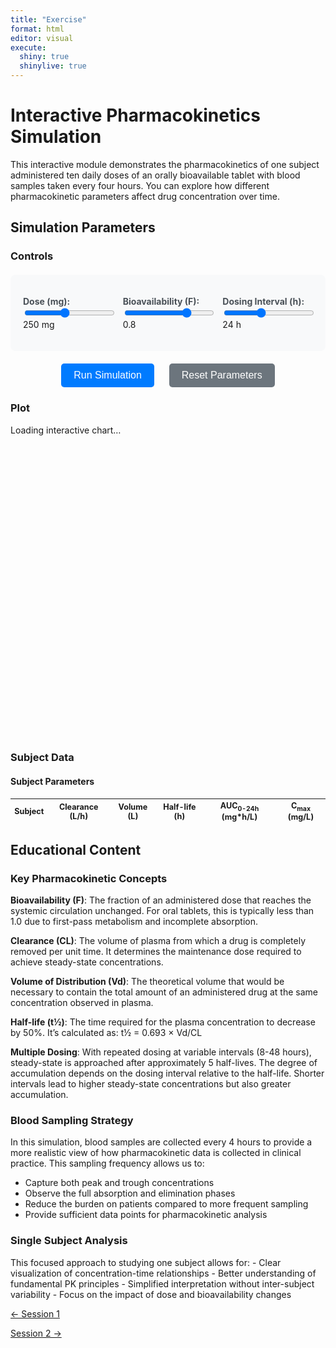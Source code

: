 ```yaml
---
title: "Exercise"
format: html
editor: visual
execute:
  shiny: true
  shinylive: true
---
```


# Interactive Pharmacokinetics Simulation

This interactive module demonstrates the pharmacokinetics of one subject administered ten daily doses of an orally bioavailable tablet with blood samples taken every four hours. You can explore how different pharmacokinetic parameters affect drug concentration over time.

## Simulation Parameters

::: {.panel-tabset}

### Controls

::: {.pk-controls}
::: {.control-group}
<label for="dose-slider">Dose (mg):</label>
<input type="range" id="dose-slider" min="50" max="500" value="250" step="25">
<span id="dose-value">250</span> mg
:::

::: {.control-group}
<label for="bioavailability-slider">Bioavailability (F):</label>
<input type="range" id="bioavailability-slider" min="0.3" max="1.0" value="0.8" step="0.05">
<span id="bioavailability-value">0.8</span>
:::

::: {.control-group}
<label for="interval-slider">Dosing Interval (h):</label>
<input type="range" id="interval-slider" min="8" max="48" value="24" step="4">
<span id="interval-value">24</span> h
:::
:::

::: {.simulation-buttons}
<button id="simulate-btn" onclick="runSimulation()">Run Simulation</button>
<button id="reset-btn" onclick="resetSimulation()">Reset Parameters</button>
:::

### Plot

::: {#concentration-plot style="width: 100%; height: 500px;"}
<div id="chart-fallback">
  <p>Loading interactive chart...</p>
  <canvas id="pk-chart" width="800" height="400"></canvas>
</div>
:::

### Subject Data

::: {#subject-table}
#### Subject Parameters

<table id="pk-table" class="table table-striped">
<thead>
<tr>
<th>Subject</th>
<th>Clearance (L/h)</th>
<th>Volume (L)</th>
<th>Half-life (h)</th>
<th>AUC<sub>0-24h</sub> (mg*h/L)</th>
<th>C<sub>max</sub> (mg/L)</th>
</tr>
</thead>
<tbody id="pk-table-body">
</tbody>
</table>
:::

:::

## Educational Content

### Key Pharmacokinetic Concepts

**Bioavailability (F)**: The fraction of an administered dose that reaches the systemic circulation unchanged. For oral tablets, this is typically less than 1.0 due to first-pass metabolism and incomplete absorption.

**Clearance (CL)**: The volume of plasma from which a drug is completely removed per unit time. It determines the maintenance dose required to achieve steady-state concentrations.

**Volume of Distribution (Vd)**: The theoretical volume that would be necessary to contain the total amount of an administered drug at the same concentration observed in plasma.

**Half-life (t½)**: The time required for the plasma concentration to decrease by 50%. It's calculated as: t½ = 0.693 × Vd/CL

**Multiple Dosing**: With repeated dosing at variable intervals (8-48 hours), steady-state is approached after approximately 5 half-lives. The degree of accumulation depends on the dosing interval relative to the half-life. Shorter intervals lead to higher steady-state concentrations but also greater accumulation.

### Blood Sampling Strategy

In this simulation, blood samples are collected every 4 hours to provide a more realistic view of how pharmacokinetic data is collected in clinical practice. This sampling frequency allows us to:

- Capture both peak and trough concentrations
- Observe the full absorption and elimination phases
- Reduce the burden on patients compared to more frequent sampling
- Provide sufficient data points for pharmacokinetic analysis

### Single Subject Analysis

This focused approach to studying one subject allows for:
- Clear visualization of concentration-time relationships
- Better understanding of fundamental PK principles
- Simplified interpretation without inter-subject variability
- Focus on the impact of dose and bioavailability changes

<style>
.pk-controls {
  display: grid;
  grid-template-columns: 1fr 1fr 1fr;
  gap: 15px;
  margin: 20px 0;
  padding: 20px;
  background-color: #f8f9fa;
  border-radius: 8px;
}

.control-group {
  display: flex;
  flex-direction: column;
  gap: 5px;
}

.control-group label {
  font-weight: bold;
  color: #495057;
}

.control-group input[type="range"] {
  width: 100%;
}

.simulation-buttons {
  text-align: center;
  margin: 20px 0;
}

.simulation-buttons button {
  margin: 0 10px;
  padding: 10px 20px;
  background-color: #007bff;
  color: white;
  border: none;
  border-radius: 5px;
  cursor: pointer;
  font-size: 16px;
}

.simulation-buttons button:hover {
  background-color: #0056b3;
}

#reset-btn {
  background-color: #6c757d;
}

#reset-btn:hover {
  background-color: #545b62;
}

.table {
  font-size: 0.9em;
}

@media (max-width: 768px) {
  .pk-controls {
    grid-template-columns: 1fr;
  }
}
</style>

<script>
// Global variables
let subjects = [];
let timePoints = [];
let canvas = null;
let ctx = null;

// PK Model parameters
const baseParams = {
  clearance: 5.0,      // L/h
  volume: 50.0,        // L
  ka: 1.2,             // absorption rate constant (1/h)
  dose: 250,           // mg
  bioavailability: 0.8,
  interval: 24,        // dosing interval (h)
  numDoses: 10
};

// Initialize the simulation
function initializeSimulation() {
  // Generate time points (0 to 240 hours, every 4 hours)
  timePoints = [];
  for (let t = 0; t <= 240; t += 4) {
    timePoints.push(t);
  }
  
  // Initialize canvas
  canvas = document.getElementById('pk-chart');
  if (canvas) {
    ctx = canvas.getContext('2d');
    canvas.width = 800;
    canvas.height = 400;
  }
  
  // Run initial simulation
  runSimulation();
}

// Generate subjects with variability
function generateSubjects() {
  const dose = parseFloat(document.getElementById('dose-slider')?.value || 250);
  const bioavailability = parseFloat(document.getElementById('bioavailability-slider')?.value || 0.8);
  const interval = parseFloat(document.getElementById('interval-slider')?.value || 24);
  
  subjects = [];
  
  // Generate single subject with base parameters (no variability since we have only one subject)
  const clearance = baseParams.clearance;
  const volume = baseParams.volume;
  const halfLife = 0.693 * volume / clearance;
  
  subjects.push({
    id: 1,
    clearance: clearance,
    volume: volume,
    halfLife: halfLife,
    dose: dose,
    bioavailability: bioavailability,
    interval: interval,
    concentrations: [],
    auc: 0,
    cmax: 0
  });
}

// Box-Muller transformation for normal random numbers
function randomNormal() {
  let u = 0, v = 0;
  while(u === 0) u = Math.random();
  while(v === 0) v = Math.random();
  return Math.sqrt(-2.0 * Math.log(u)) * Math.cos(2.0 * Math.PI * v);
}

// One-compartment PK model with first-order absorption and multiple dosing
function calculateConcentration(subject, time) {
  const { clearance, volume, dose, bioavailability, interval } = subject;
  const ke = clearance / volume;  // elimination rate constant
  const ka = baseParams.ka;
  const tau = interval;
  
  let concentration = 0;
  
  // Calculate contribution from each dose
  for (let n = 0; n < baseParams.numDoses; n++) {
    const doseTime = n * tau;
    if (time >= doseTime) {
      const timeSinceDose = time - doseTime;
      // One-compartment model with first-order absorption
      const conc = (dose * bioavailability * ka / volume) * 
                   (Math.exp(-ke * timeSinceDose) - Math.exp(-ka * timeSinceDose)) / 
                   (ka - ke);
      concentration += conc;
    }
  }
  
  return Math.max(0, concentration);
}

// Run the simulation
function runSimulation() {
  generateSubjects();
  
  // Calculate concentrations for each subject
  subjects.forEach(subject => {
    subject.concentrations = timePoints.map(time => calculateConcentration(subject, time));
    
    // Calculate AUC for first 24 hours (steady-state)
    const startIdx = timePoints.findIndex(t => t >= 216); // Day 9 start
    const endIdx = timePoints.findIndex(t => t >= 240);   // Day 10 end
    if (startIdx !== -1 && endIdx !== -1) {
      subject.auc = trapezoidalRule(
        timePoints.slice(startIdx, endIdx), 
        subject.concentrations.slice(startIdx, endIdx)
      );
    }
    
    // Find Cmax in steady-state period
    if (startIdx !== -1 && endIdx !== -1) {
      subject.cmax = Math.max(...subject.concentrations.slice(startIdx, endIdx));
    }
  });
  
  // Update chart and table
  drawChart();
  updateTable();
}

// Trapezoidal rule for AUC calculation
function trapezoidalRule(timeArray, concArray) {
  let auc = 0;
  for (let i = 1; i < timeArray.length; i++) {
    const dt = timeArray[i] - timeArray[i-1];
    const avgConc = (concArray[i] + concArray[i-1]) / 2;
    auc += dt * avgConc;
  }
  return auc;
}

// Simple canvas-based chart drawing
function drawChart() {
  if (!ctx || !canvas) return;
  
  // Clear canvas
  ctx.clearRect(0, 0, canvas.width, canvas.height);
  
  // Chart dimensions
  const margin = { top: 40, right: 40, bottom: 60, left: 80 };
  const width = canvas.width - margin.left - margin.right;
  const height = canvas.height - margin.top - margin.bottom;
  
  // Find scales
  const maxTime = Math.max(...timePoints);
  const maxConc = Math.max(...subjects.flatMap(s => s.concentrations));
  
  // Draw background
  ctx.fillStyle = '#f8f9fa';
  ctx.fillRect(margin.left, margin.top, width, height);
  
  // Draw grid lines
  ctx.strokeStyle = '#e9ecef';
  ctx.lineWidth = 1;
  for (let i = 0; i <= 10; i++) {
    const x = margin.left + (i / 10) * width;
    const y = margin.top + (i / 10) * height;
    
    // Vertical lines
    ctx.beginPath();
    ctx.moveTo(x, margin.top);
    ctx.lineTo(x, margin.top + height);
    ctx.stroke();
    
    // Horizontal lines
    ctx.beginPath();
    ctx.moveTo(margin.left, y);
    ctx.lineTo(margin.left + width, y);
    ctx.stroke();
  }
  
  // Draw axes
  ctx.strokeStyle = '#000';
  ctx.lineWidth = 2;
  ctx.beginPath();
  ctx.moveTo(margin.left, margin.top);
  ctx.lineTo(margin.left, margin.top + height);
  ctx.lineTo(margin.left + width, margin.top + height);
  ctx.stroke();
  
  // Draw concentration profile for single subject
  const singleSubjectColor = '#007bff'; // Blue color for single subject
  
  subjects.forEach((subject, subjectIndex) => {
    ctx.strokeStyle = singleSubjectColor;
    ctx.lineWidth = 3; // Thicker line for better visibility
    ctx.beginPath();
    
    let firstPoint = true;
    for (let i = 0; i < timePoints.length; i++) {
      const x = margin.left + (timePoints[i] / maxTime) * width;
      const y = margin.top + height - (subject.concentrations[i] / maxConc) * height;
      
      if (firstPoint) {
        ctx.moveTo(x, y);
        firstPoint = false;
      } else {
        ctx.lineTo(x, y);
      }
    }
    ctx.stroke();
    
    // Draw data points to show 4-hour sampling
    ctx.fillStyle = singleSubjectColor;
    for (let i = 0; i < timePoints.length; i++) {
      const x = margin.left + (timePoints[i] / maxTime) * width;
      const y = margin.top + height - (subject.concentrations[i] / maxConc) * height;
      
      ctx.beginPath();
      ctx.arc(x, y, 4, 0, 2 * Math.PI);
      ctx.fill();
    }
  });
  
  // Add labels
  ctx.fillStyle = '#000';
  ctx.font = '14px Arial';
  
  // X-axis label
  ctx.textAlign = 'center';
  ctx.fillText('Time (hours)', margin.left + width/2, canvas.height - 10);
  
  // Y-axis label
  ctx.save();
  ctx.translate(20, margin.top + height/2);
  ctx.rotate(-Math.PI/2);
  ctx.textAlign = 'center';
  ctx.fillText('Concentration (mg/L)', 0, 0);
  ctx.restore();
  
  // Title
  ctx.textAlign = 'center';
  ctx.font = 'bold 16px Arial';
  ctx.fillText('Plasma Concentration-Time Profile (Blood Samples Every 4 Hours)', canvas.width/2, 25);
  
  // Add axis ticks and values
  ctx.font = '12px Arial';
  ctx.textAlign = 'center';
  
  // X-axis ticks
  for (let i = 0; i <= 10; i++) {
    const x = margin.left + (i / 10) * width;
    const timeValue = (i / 10) * maxTime;
    ctx.fillText(Math.round(timeValue), x, margin.top + height + 20);
  }
  
  // Y-axis ticks
  ctx.textAlign = 'right';
  for (let i = 0; i <= 5; i++) {
    const y = margin.top + height - (i / 5) * height;
    const concValue = (i / 5) * maxConc;
    ctx.fillText(concValue.toFixed(1), margin.left - 10, y + 4);
  }
}

// Update the subjects table
function updateTable() {
  const tbody = document.getElementById('pk-table-body');
  if (!tbody) return;
  
  tbody.innerHTML = '';
  
  subjects.forEach(subject => {
    const row = tbody.insertRow();
    row.innerHTML = `
      <td>${subject.id}</td>
      <td>${subject.clearance.toFixed(2)}</td>
      <td>${subject.volume.toFixed(1)}</td>
      <td>${subject.halfLife.toFixed(1)}</td>
      <td>${subject.auc.toFixed(1)}</td>
      <td>${subject.cmax.toFixed(2)}</td>
    `;
  });
}

// Reset parameters to defaults
function resetSimulation() {
  const elements = ['dose-slider', 'bioavailability-slider', 'interval-slider'];
  const defaults = [250, 0.8, 24];
  
  elements.forEach((id, index) => {
    const element = document.getElementById(id);
    if (element) {
      element.value = defaults[index];
    }
  });
  
  updateSliderValues();
  runSimulation();
}

// Update slider value displays
function updateSliderValues() {
  const updates = [
    { slider: 'dose-slider', display: 'dose-value' },
    { slider: 'bioavailability-slider', display: 'bioavailability-value' },
    { slider: 'interval-slider', display: 'interval-value' }
  ];
  
  updates.forEach(update => {
    const slider = document.getElementById(update.slider);
    const display = document.getElementById(update.display);
    if (slider && display) {
      display.textContent = slider.value;
    }
  });
}

// Initialize when DOM is loaded
document.addEventListener('DOMContentLoaded', function() {
  // Add event listeners to sliders
  ['dose-slider', 'bioavailability-slider', 'interval-slider'].forEach(id => {
    const slider = document.getElementById(id);
    if (slider) {
      slider.addEventListener('input', updateSliderValues);
    }
  });
  
  // Initialize the simulation
  updateSliderValues();
  setTimeout(initializeSimulation, 100);  // Small delay to ensure DOM is ready
});
</script>

::::: {.d-flex .justify-content-between .border-top .pt-4 .mt-4}
<div>

[← Session 1](index.qmd){.btn .btn-outline-primary}

</div>

<div>

[Session 2 →](../session_02/index.qmd){.btn .btn-outline-primary}

</div>
:::::
